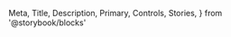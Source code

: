   Meta,
  Title,
  Description,
  Primary,
  Controls,
  Stories,
} from '@storybook/blocks'

<Meta isTemplate />

<Title />

<Description />

<Primary />

### Props

<Controls />

---

### Additional variations

<Stories />
